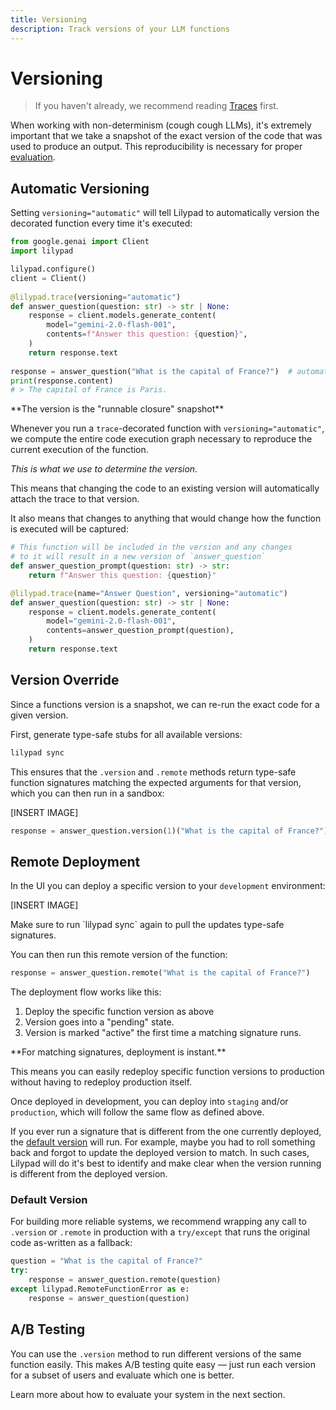 ```yaml
---
title: Versioning
description: Track versions of your LLM functions
---
```


# Versioning

> If you haven't already, we recommend reading [Traces](/docs/lilypad/observability/traces) first.

When working with non-determinism (cough cough LLMs), it's extremely important that we take a snapshot of the exact version of the code that was used to produce an output. This reproducibility is necessary for proper [evaluation](/docs/lilypad/evaluation).

## Automatic Versioning

Setting `versioning="automatic"` will tell Lilypad to automatically version the decorated function every time it's executed:

```python
from google.genai import Client
import lilypad

lilypad.configure()
client = Client()
    
@lilypad.trace(versioning="automatic") 
def answer_question(question: str) -> str | None:
    response = client.models.generate_content(
        model="gemini-2.0-flash-001",
        contents=f"Answer this question: {question}",
    )
    return response.text
    
response = answer_question("What is the capital of France?")  # automatically versioned
print(response.content)
# > The capital of France is Paris.
```

<Success>
**The version is the "runnable closure" snapshot**

Whenever you run a `trace`-decorated function with `versioning="automatic"`, we compute the entire code execution graph necessary to reproduce the current execution of the function.

_This is what we use to determine the version._

This means that changing the code to an existing version will automatically attach the trace to that version.

It also means that changes to anything that would change how the function is executed will be captured:

```python
# This function will be included in the version and any changes
# to it will result in a new version of `answer_question`
def answer_question_prompt(question: str) -> str:
    return f"Answer this question: {question}"

@lilypad.trace(name="Answer Question", versioning="automatic") 
def answer_question(question: str) -> str | None:
    response = client.models.generate_content(
        model="gemini-2.0-flash-001",
        contents=answer_question_prompt(question),
    )
    return response.text
```
</Success>

## Version Override

Since a functions version is a snapshot, we can re-run the exact code for a given version.

First, generate type-safe stubs for all available versions:

```bash
lilypad sync
```

This ensures that the `.version` and `.remote` methods return type-safe function signatures matching the expected arguments for that version, which you can then run in a sandbox:

\[INSERT IMAGE]

```python
response = answer_question.version(1)("What is the capital of France?")
```

## Remote Deployment

In the UI you can deploy a specific version to your `development` environment:

\[INSERT IMAGE]

<Warning>
Make sure to run `lilypad sync` again to pull the updates type-safe signatures.
</Warning>

You can then run this remote version of the function:

```python
response = answer_question.remote("What is the capital of France?")
```

The deployment flow works like this:

1. Deploy the specific function version as above
2. Version goes into a "pending" state.
3. Version is marked "active" the first time a matching signature runs.

<Success>
**For matching signatures, deployment is instant.**

This means you can easily redeploy specific function versions to production without having to redeploy production itself.
</Success>

Once deployed in development, you can deploy into `staging` and/or `production`, which will follow the same flow as defined above.

If you ever run a signature that is different from the one currently deployed, the [default version](./versioning#default-version) will run. For example, maybe you had to roll something back and forgot to update the deployed version to match. In such cases, Lilypad will do it's best to identify and make clear when the version running is different from the deployed version.

### Default Version

For building more reliable systems, we recommend wrapping any call to `.version` or `.remote` in production with a `try/except` that runs the original code as-written as a fallback:

```python
question = "What is the capital of France?"
try:
    response = answer_question.remote(question)
except lilypad.RemoteFunctionError as e:
    response = answer_question(question)
```

## A/B Testing

You can use the `.version` method to run different versions of the same function easily. This makes A/B testing quite easy — just run each version for a subset of users and evaluate which one is better.

Learn more about how to evaluate your system in the next section.